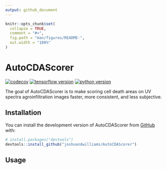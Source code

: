 ```yaml
---
output: github_document
---
```


<!-- README.md is generated from README.Rmd. Please edit that file -->

```r
knitr::opts_chunk$set(
  collapse = TRUE,
  comment = "#>",
  fig.path = "man/figures/README-",
  out.width = "100%"
)
```

# AutoCDAScorer


<!-- badges: start -->
[![codecov](https://codecov.io/gh/joshuandwilliams/AutoCDAScorer/graph/badge.svg?token=DVSFFFKKQ4)](https://codecov.io/gh/joshuandwilliams/AutoCDAScorer)
[![tensorflow version](https://img.shields.io/badge/tensorflow-v2.16.2-orange)](https://www.tensorflow.org/)
[![python version](https://img.shields.io/badge/python-v3.11.11-blue)](https://www.python.org/)
<!-- badges: end -->

The goal of AutoCDAScorer is to make scoring cell death areas on UV spectra agroinfiltration images faster, more consistent, and less subjective.

## Installation

You can install the development version of AutoCDAScorer from [GitHub](https://github.com/) with:
      
``` r
# install.packages("devtools")
devtools::install_github("joshuandwilliams/AutoCDAScorer")
```

## Usage

